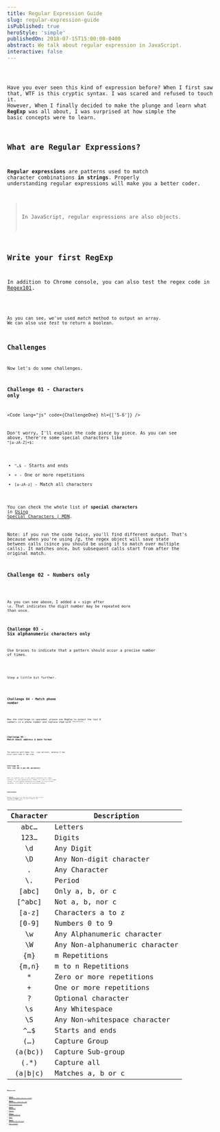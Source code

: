 ```yaml
---
title: Regular Expression Guide
slug: regular-expression-guide
isPublished: true
heroStyle: 'simple'
publishedOn: 2018-07-15T15:00:00-0400
abstract: We talk about regular expression in JavaScript.
interactive: false
---
```



<Code lang="js" code={MatchEmailCode} />

Have you ever seen this kind of expression before? When I first saw that, WTF is this cryptic syntax. I was scared and refused to touch it. However, When I finally decided to make the plunge and learn what **RegExp** was all about, I was surprised at how simple the basic concepts were to learn.

## What are Regular Expressions?
**Regular expressions** are patterns used to match character combinations **in strings**. Properly understanding regular expressions will make you a better coder.

> In JavaScript, regular expressions are also objects.

## Write your first RegExp

In addition to Chrome console, you can also test the regex code in [Regex101](https://regex101.com/).


<Code lang="js" code={FirstRegEx} />

As you can see, we've used *match* method to output an array. We can also use *test* to return a boolean.

## Challenges

Now let's do some challenges.

### Challenge 01 - Characters only


<Code lang="js" code={ChallengeOne} hl={['5-6']} />

Don't worry, I'll explain the code piece by piece. As you can see above, there're some special characters like `^[a-zA-Z]+$`:

+ `^…$` -	Starts and ends
+ `+`	- One or more repetitions
+ `[a-zA-z]` - Match all characters

You can check the whole list of **special characters** in [Using Special Characters | MDN](http://developer.mozilla.org/en-US/docs/Web/JavaScript/Guide/Regular_Expressions#Using_special_characters).

Note: if you run the code twice, you'll find different output. That's because when you're using */g*, the regex object will save state between calls (since you should be using it to match over multiple calls). It matches once, but subsequent calls start from after the original match.

### Challenge 02 - Numbers only


<Code lang="js" code={ChallengeTwo} />

As you can see above, I added a `+` sign after `\d`. That indicates the digit number may be repeated more than once.

### Challenge 03 - Six alphanumeric characters only

Use braces to indicate that a pattern should occur a precise number of times.


<Code lang="js" code={ChallengeThree} />

Step a little bit further.


<Code lang="js" code={ChallengeThreeExtend} />

### Challenge 04 - Match phone number


<Code lang="js" code={ChallengeFour} />

Now the challenge is upgraded, please use RegExp to output the last 8 numbers in a phone number and replace them with \*\*\*\*\*\*\*\*.


<Code lang="js" code={ChallengeFourExtend} />

### Challenge 05 - Match Email address & date format


<Code lang="js" code={ChallengeFive} />

The question mark makes the *-* sign optional, meaning it may occur zero time or one time.


<Code lang="js" code={ChallengeFiveExtend} />

### Challenge 06 - Test root URL & get URL parameters


<Code lang="js" code={ChallengeSix} />

Note: as a general rule, if your regular expression will remain constant, i.e. your expression will change, it is best to use a regex literal. If your regular expression will change, or rely on other variables, it is better to use the constructor method.


<Code lang="js" code={ChallengeSixExtend} />

## Conclusion

Regular expression is not that big thing, just keep in mind, **no rules, no RegExp**. Also, you need to memorize the common groups and symbols.

|Character|Description|
|:----:|----|
|abc…|Letters|
|123…|Digits|
|\d|Any Digit|
|\D|Any Non-digit character|
|.|Any Character|
|\\.|Period|
|[abc]|Only a, b, or c|
|[\^abc]|Not a, b, nor c|
|[a-z]|Characters a to z|
|[0-9]|Numbers 0 to 9|
|\w|Any Alphanumeric character|
|\W|Any Non-alphanumeric character|
|{m}|m Repetitions|
|{m,n}|m to n Repetitions|
|*|Zero or more repetitions|
|+|One or more repetitions|
|?|Optional character|
|\s|Any Whitespace|
|\S|Any Non-whitespace character|
|^…$|Starts and ends|
|(…)|Capture Group|
|(a(bc))|Capture Sub-group|
|(.*)|Capture all|
|(a\|b\|c)|Matches a, b or c|

## Resources
1. [Regular Expressions (RegEx) Tutorial - YouTube](https://www.youtube.com/playlist?list=PL4cUxeGkcC9g6m_6Sld9Q4jzqdqHd2HiD)
2. [Regular Expressions - JavaScript | MDN](https://developer.mozilla.org/en-US/docs/Web/JavaScript/Guide/Regular_Expressions)
3. [Regular Expression 101](https://regex101.com/)
4. [Regular Expressions](https://javascript.info/regular-expressions)
5. [RegexOne](https://regexone.com/)
6. [RegExp | Eloquent JavaScript](https://eloquentjavascript.net/09_regexp.html)
7. [RegExr](https://regexr.com)
8. [Regular Expression the last guide](https://medium.com/tech-tajawal/regular-expressions-the-last-guide-6800283ac034)
9. [Regex Cross­word](https://regexcrossword.com/)

